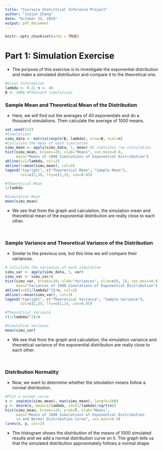 ```yaml
---
title: "Coursera Statistical Inference Project"
author: "Jiajun Zhang"
date: "October 12, 2019"
output: pdf_document
---
```


```r
knitr::opts_chunk$set(echo = TRUE)
```

# Part 1: Simulation Exercise
 
 - The purpose of this exercise is to investigate the exponential distribution and make a simulated distribution and compare it to the theoretical one. 

```r
#Given Information 
lambda <- 0.2; n <- 40
B <- 1000 #Thousand simulations
```


### Sample Mean and Theoretical Mean of the Distribution

  - Here, we will find out the averages of 40 exponentials and do a thousand simulations. Then calculate the average of 1000 means. 
```r
set.seed(123) 
#Simulations
simu_data <- matrix(rexp(n*B, lambda), nrow=B, ncol=n)
#Calculate the mean of each simulation
simu_mean <- apply(simu_data, 1, mean) #1 indicates row calculation
hist(simu_mean, breaks=20, xlab="Means", cex.main=0.8,
     main="Means of 1000 Simulations of Exponential Distribution")
abline(v=1/lambda, col=2)
abline(v=mean(simu_mean), col=3)
legend("topright", c("Theoretical Mean", "Sample Mean"), 
       col=c(2,3), lty=c(1,1), cex=0.85)
```

```r
#Theoretical Mean
1/lambda

#Simulation Mean
mean(simu_mean)
```

 - We see that from the graph and calculation, the simulation mean and theoretical mean of the exponential distribution are really close to each other. 

&nbsp;  


### Sample Variance and Theoretical Variance of the Distribution

  - Similar to the previous one, but this time we will compare their variances. 
```r
# Calculate the variances of each simulation
simu_var <- apply(simu_data, 1, var)
simu_var <- simu_var/n
hist(simu_var, breaks=20, xlab="Variances", xlim=c(0, 2), cex.main=0.8,
     main="Variances of 1000 Simulations of Exponential Distribution")
abline(v=((1/lambda)^2)/n, col=2)
abline(v=mean(simu_var), col=3)
legend("topright", c("Theoretical Variance", "Sample Variance"), 
       col=c(2,3), lty=c(1,1), cex=0.85)
```

```r
#Theoretical Variance
((1/lambda)^2)/n

#Simulation Variance
mean(simu_var)
```

 - We see that from the graph and calculation, the simulation variance and theoretical variance of the exponential distribution are really close to each other. 


&nbsp;  


### Distribution Normality

 - Now, we want to determine whether the simulation means follow a normal distribution. 
```r
#Plot a normal curve
x <- seq(min(simu_mean), max(simu_mean), length=200)
y <- dnorm(x, mean=1/lambda, sd=(1/lambda)/sqrt(n))
hist(simu_mean, breaks=20, prob=T, xlab="Means", 
     main="Means of 1000 Simulations of Exponential Distribution 
     \n and Normal Distribution Curve", cex.main=0.8)
lines(x, y, col=2)
```
 
 - The histogram shows the distribution of the means of 1000 simulated results and we add a normal distribution curve on it. The graph tells us that the simulated distribution approximately follows a normal shape. 
 
 
 


